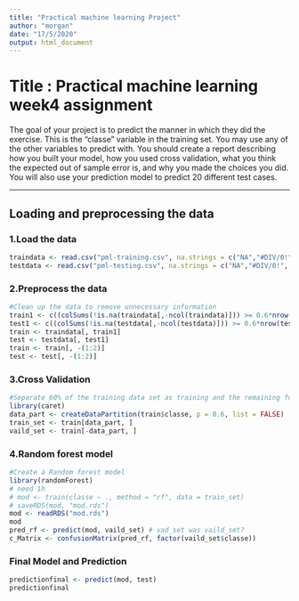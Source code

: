 ---
title: "Practical machine learning Project"
author: "morgan"
date: "17/5/2020"
output: html_document
---
# Title : Practical machine learning week4 assignment

The goal of your project is to predict the manner in which they did the exercise. This is the "classe" variable in the training set. You may use any of the other variables to predict with. You should create a report describing how you built your model, how you used cross validation, what you think the expected out of sample error is, and why you made the choices you did. You will also use your prediction model to predict 20 different test cases.

--------
## Loading and preprocessing the data
### 1.Load the data
```{r echo=TRUE}
traindata <- read.csv("pml-training.csv", na.strings = c("NA","#DIV/0!", ""))
testdata <- read.csv("pml-testing.csv", na.strings = c("NA","#DIV/0!", ""))
```
### 2.Preprocess the data
```{r echo=TRUE}
#Clean up the data to remove unnecessary information
train1 <- c((colSums(!is.na(traindata[,-ncol(traindata)])) >= 0.6*nrow(traindata)))
test1 <- c((colSums(!is.na(testdata[,-ncol(testdata)])) >= 0.6*nrow(testdata)))
train <- traindata[, train1]
test <- testdata[, test1]
train <- train[, -(1:2)]
test <- test[, -(1:2)]
```
### 3.Cross Validation
```{r echo=TRUE}
#Separate 60% of the training data set as training and the remaining for validation.
library(caret)
data_part <- createDataPartition(train$classe, p = 0.6, list = FALSE)
train_set <- train[data_part, ] 
vaild_set <- train[-data_part, ]
```
### 4.Random forest model
```{r echo=TRUE}
#Create a Random forest model
library(randomForest)
# need 1h
# mod <- train(classe ~ ., method = "rf", data = train_set)
# saveRDS(mod, "mod.rds")
mod <- readRDS("mod.rds")
mod
pred_rf <- predict(mod, vaild_set) # vad_set was vaild_set?
c_Matrix <- confusionMatrix(pred_rf, factor(vaild_set$classe))
```
### Final Model and Prediction
```{r}
predictionfinal <- predict(mod, test)
predictionfinal
```
